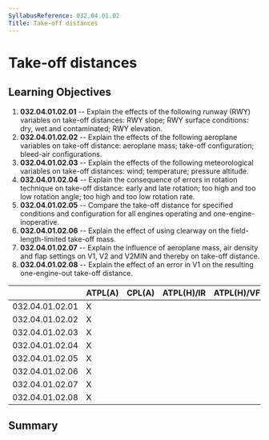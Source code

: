 ```yaml
---
SyllabusReference: 032.04.01.02
Title: Take-off distances
---
```


# Take-off distances

## Learning Objectives

1.  **032.04.01.02.01** -- Explain the effects of the following runway (RWY)
    variables on take-off distances: RWY slope; RWY surface conditions: dry, wet
    and contaminated; RWY elevation.
2.  **032.04.01.02.02** -- Explain the effects of the following aeroplane
    variables on take-off distance: aeroplane mass; take-off configuration;
    bleed-air configurations.
3.  **032.04.01.02.03** -- Explain the effects of the following meteorological
    variables on take-off distances: wind; temperature; pressure altitude.
4.  **032.04.01.02.04** -- Explain the consequence of errors in rotation
    technique on take-off distance: early and late rotation; too high and too
    low rotation angle; too high and too low rotation rate.
5.  **032.04.01.02.05** -- Compare the take-off distance for specified
    conditions and configuration for all engines operating and
    one-engine-inoperative.
6.  **032.04.01.02.06** -- Explain the effect of using clearway on the
    field-length-limited take-off mass.
7.  **032.04.01.02.07** -- Explain the influence of aeroplane mass, air density
    and flap settings on V1, V2 and V2MIN and thereby on take-off distance.
8.  **032.04.01.02.08** -- Explain the effect of an error in V1 on the resulting
    one-engine-out take-off distance.

|                 | ATPL(A) | CPL(A) | ATPL(H)/IR | ATPL(H)/VFR | CPL(H) | IR  | CBIR(A) |
| --------------- | ------- | ------ | ---------- | ----------- | ------ | --- | ------- |
| 032.04.01.02.01 | X       |        |            |             |        |     |         |
| 032.04.01.02.02 | X       |        |            |             |        |     |         |
| 032.04.01.02.03 | X       |        |            |             |        |     |         |
| 032.04.01.02.04 | X       |        |            |             |        |     |         |
| 032.04.01.02.05 | X       |        |            |             |        |     |         |
| 032.04.01.02.06 | X       |        |            |             |        |     |         |
| 032.04.01.02.07 | X       |        |            |             |        |     |         |
| 032.04.01.02.08 | X       |        |            |             |        |     |         |

## Summary
